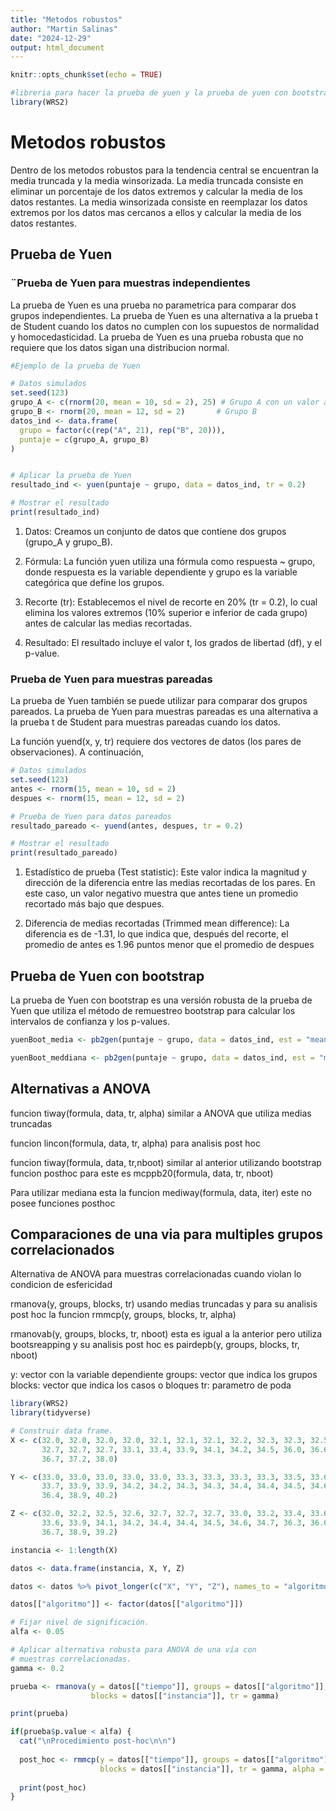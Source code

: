 ---
title: "Metodos robustos"
author: "Martin Salinas"
date: "2024-12-29"
output: html_document
---

```{r setup, include=FALSE}
knitr::opts_chunk$set(echo = TRUE)

#libreria para hacer la prueba de yuen y la prueba de yuen con bootstrap
library(WRS2)
```

# Metodos robustos

Dentro de los metodos robustos para la tendencia central se encuentran la media truncada y la media winsorizada. La media truncada consiste en eliminar un porcentaje de los datos extremos y calcular la media de los datos restantes. La media winsorizada consiste en reemplazar los datos extremos por los datos mas cercanos a ellos y calcular la media de los datos restantes.

## Prueba de Yuen

### ¨Prueba de Yuen para muestras independientes

La prueba de Yuen es una prueba no parametrica para comparar dos grupos independientes. La prueba de Yuen es una alternativa a la prueba t de Student cuando los datos no cumplen con los supuestos de normalidad y homocedasticidad. La prueba de Yuen es una prueba robusta que no requiere que los datos sigan una distribucion normal.

```{r}
#Ejemplo de la prueba de Yuen

# Datos simulados
set.seed(123)
grupo_A <- c(rnorm(20, mean = 10, sd = 2), 25) # Grupo A con un valor atípico (25)
grupo_B <- rnorm(20, mean = 12, sd = 2)       # Grupo B
datos_ind <- data.frame(
  grupo = factor(c(rep("A", 21), rep("B", 20))),
  puntaje = c(grupo_A, grupo_B)
)


# Aplicar la prueba de Yuen
resultado_ind <- yuen(puntaje ~ grupo, data = datos_ind, tr = 0.2)

# Mostrar el resultado
print(resultado_ind)

```

1. Datos: Creamos un conjunto de datos que contiene dos grupos (grupo_A y grupo_B).

2. Fórmula: La función yuen utiliza una fórmula como respuesta ~ grupo, donde respuesta es la variable dependiente y grupo es la variable categórica que define los grupos.

3. Recorte (tr): Establecemos el nivel de recorte en 20% (tr = 0.2), lo cual elimina los valores extremos (10% superior e inferior de cada grupo) antes de calcular las medias recortadas.

4. Resultado: El resultado incluye el valor t, los grados de libertad (df), y el p-value.

### Prueba de Yuen para muestras pareadas

La prueba de Yuen también se puede utilizar para comparar dos grupos pareados. La prueba de Yuen para muestras pareadas es una alternativa a la prueba t de Student para muestras pareadas cuando los datos.

La función yuend(x, y, tr) requiere dos vectores de datos (los pares de observaciones). A continuación,

```{r}
# Datos simulados
set.seed(123)
antes <- rnorm(15, mean = 10, sd = 2)
despues <- rnorm(15, mean = 12, sd = 2)

# Prueba de Yuen para datos pareados
resultado_pareado <- yuend(antes, despues, tr = 0.2)

# Mostrar el resultado
print(resultado_pareado)


```

1. Estadístico de prueba (Test statistic):
Este valor indica la magnitud y dirección de la diferencia entre las medias recortadas de los pares. En este caso, un valor negativo muestra que antes tiene un promedio recortado más bajo que despues.

2. Diferencia de medias recortadas (Trimmed mean difference):
La diferencia es de -1.31, lo que indica que, después del recorte, el promedio de antes es 1.96 puntos menor que el promedio de despues




## Prueba de Yuen con bootstrap

La prueba de Yuen con bootstrap es una versión robusta de la prueba de Yuen que utiliza el método de remuestreo bootstrap para calcular los intervalos de confianza y los p-values. 

```{r}

yuenBoot_media <- pb2gen(puntaje ~ grupo, data = datos_ind, est = "mean", nboot = 300)

yuenBoot_meddiana <- pb2gen(puntaje ~ grupo, data = datos_ind, est = "median", nboot = 300)

```


## Alternativas a ANOVA

funcion tiway(formula, data, tr, alpha) similar a ANOVA que utiliza medias truncadas

funcion lincon(formula, data, tr, alpha) para analisis post hoc

funcion tiway(formula, data, tr,nboot) similar al anterior utilizando bootstrap
funcion posthoc para este es mcppb20(formula, data, tr, nboot)

Para utilizar mediana esta la funcion mediway(formula, data, iter) este no posee funciones posthoc

## Comparaciones de una via para multiples grupos correlacionados

Alternativa de ANOVA para muestras correlacionadas cuando violan lo condicion de esfericidad

rmanova(y, groups, blocks, tr) usando medias truncadas y para su analisis post hoc la funcion rmmcp(y, groups, blocks, tr, alpha) 

rmanovab(y, groups, blocks, tr, nboot) esta es igual a la anterior pero utiliza bootsreapping y su analisis post hoc es pairdepb(y, groups, blocks, tr, nboot)

y: vector con la variable dependiente
groups: vector que indica los grupos
blocks: vector que indica los casos o bloques
tr: parametro de poda


```{r}

library(WRS2)
library(tidyverse)

# Construir data frame.
X <- c(32.0, 32.0, 32.0, 32.0, 32.1, 32.1, 32.1, 32.2, 32.3, 32.3, 32.5, 
       32.7, 32.7, 32.7, 33.1, 33.4, 33.9, 34.1, 34.2, 34.5, 36.0, 36.6, 
       36.7, 37.2, 38.0)

Y <- c(33.0, 33.0, 33.0, 33.0, 33.0, 33.3, 33.3, 33.3, 33.3, 33.5, 33.6, 
       33.7, 33.9, 33.9, 34.2, 34.2, 34.3, 34.3, 34.4, 34.4, 34.5, 34.6,
       36.4, 38.9, 40.2)

Z <- c(32.0, 32.2, 32.5, 32.6, 32.7, 32.7, 32.7, 33.0, 33.2, 33.4, 33.6, 
       33.6, 33.9, 34.1, 34.2, 34.4, 34.4, 34.5, 34.6, 34.7, 36.3, 36.6, 
       36.7, 38.9, 39.2)

instancia <- 1:length(X)

datos <- data.frame(instancia, X, Y, Z)

datos <- datos %>% pivot_longer(c("X", "Y", "Z"), names_to = "algoritmo", values_to = "tiempo")

datos[["algoritmo"]] <- factor(datos[["algoritmo"]])

# Fijar nivel de significación.
alfa <- 0.05

# Aplicar alternativa robusta para ANOVA de una vía con
# muestras correlacionadas.
gamma <- 0.2

prueba <- rmanova(y = datos[["tiempo"]], groups = datos[["algoritmo"]],
                  blocks = datos[["instancia"]], tr = gamma)

print(prueba)

if(prueba$p.value < alfa) {
  cat("\nProcedimiento post-hoc\n\n")
  
  post_hoc <- rmmcp(y = datos[["tiempo"]], groups = datos[["algoritmo"]],
                    blocks = datos[["instancia"]], tr = gamma, alpha = alfa)
  
  print(post_hoc)
}

```

